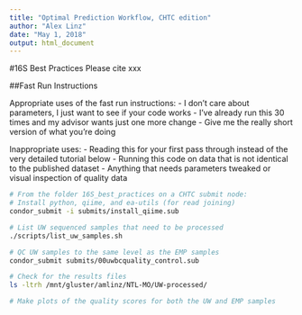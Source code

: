 ```yaml
---
title: "Optimal Prediction Workflow, CHTC edition"
author: "Alex Linz"
date: "May 1, 2018"
output: html_document
---
```


#16S Best Practices
Please cite xxx


##Fast Run Instructions

Appropriate uses of the fast run instructions:
 - I don't care about parameters, I just want to see if your code works
 - I've already run this 30 times and my advisor wants just one more change
 - Give me the really short version of what you're doing

Inappropriate uses:
 - Reading this for your first pass through instead of the very detailed tutorial below
 - Running this code on data that is not identical to the published dataset
 - Anything that needs parameters tweaked or visual inspection of quality data

```bash
# From the folder 16S_best_practices on a CHTC submit node:
# Install python, qiime, and ea-utils (for read joining)
condor_submit -i submits/install_qiime.sub

# List UW sequenced samples that need to be processed
./scripts/list_uw_samples.sh

# QC UW samples to the same level as the EMP samples
condor_submit submits/00uwbcquality_control.sub

# Check for the results files
ls -ltrh /mnt/gluster/amlinz/NTL-MO/UW-processed/

# Make plots of the quality scores for both the UW and EMP samples


```